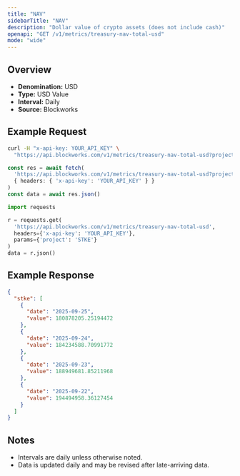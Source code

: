 ```yaml
---
title: "NAV"
sidebarTitle: "NAV"
description: "Dollar value of crypto assets (does not include cash)"
openapi: "GET /v1/metrics/treasury-nav-total-usd"
mode: "wide"
---
```


## Overview

- **Denomination:** USD
- **Type:** USD Value
- **Interval:** Daily
- **Source:** Blockworks

## Example Request

<CodeGroup>

```bash cURL
curl -H "x-api-key: YOUR_API_KEY" \
  "https://api.blockworks.com/v1/metrics/treasury-nav-total-usd?project=STKE"
```

```typescript TypeScript
const res = await fetch(
  'https://api.blockworks.com/v1/metrics/treasury-nav-total-usd?project=STKE',
  { headers: { 'x-api-key': 'YOUR_API_KEY' } }
)
const data = await res.json()
```

```python Python
import requests

r = requests.get(
  'https://api.blockworks.com/v1/metrics/treasury-nav-total-usd',
  headers={'x-api-key': 'YOUR_API_KEY'},
  params={'project': 'STKE'}
)
data = r.json()
```

</CodeGroup>

## Example Response

```json
{
  "stke": [
    {
      "date": "2025-09-25",
      "value": 180878205.25194472
    },
    {
      "date": "2025-09-24",
      "value": 184234588.70991772
    },
    {
      "date": "2025-09-23",
      "value": 188949681.85211968
    },
    {
      "date": "2025-09-22",
      "value": 194494958.36127454
    }
  ]
}
```

## Notes
- Intervals are daily unless otherwise noted.
- Data is updated daily and may be revised after late-arriving data.